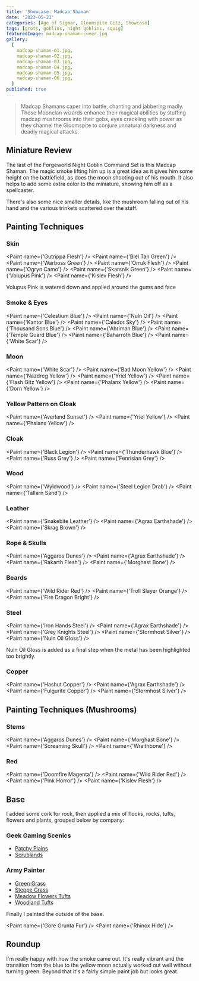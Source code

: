 ```yaml
---
title: 'Showcase: Madcap Shaman'
date: '2023-05-21'
categories: [Age of Sigmar, Gloomspite Gitz, Showcase]
tags: [grots, goblins, night goblins, squig]
featuredImage: madcap-shaman-cover.jpg
gallery:
  [
    madcap-shaman-01.jpg,
    madcap-shaman-02.jpg,
    madcap-shaman-03.jpg,
    madcap-shaman-04.jpg,
    madcap-shaman-05.jpg,
    madcap-shaman-06.jpg,
  ]
published: true
---
```



> Madcap Shamans caper into battle, chanting and jabbering madly. These Moonclan wizards enhance their magical
> abilities by stuffing madcap mushrooms into their gobs, eyes crackling with power as they channel the Gloomspite
> to conjure unnatural darkness and deadly magical attacks.

## Miniature Review

The last of the Forgeworld Night Goblin Command Set is this Madcap Shaman. The magic smoke lifting him up is a great
idea as it gives him some height on the battlefield, as does the moon shooting out of his mouth. It also helps to
add some extra color to the miniature, showing him off as a spellcaster.

There's also some nice smaller details, like the mushroom falling out of his hand and the various trinkets scattered
over the staff.

## Painting Techniques

### Skin

<Paint name={'Gutrippa Flesh'} />
<Paint name={'Biel Tan Green'} />
<Paint name={'Warboss Green'} />
<Paint name={'Orruk Flesh'} />
<Paint name={'Ogryn Camo'} />
<Paint name={'Skarsnik Green'} />
<Paint name={'Volupus Pink'} />
<Paint name={'Kislev Flesh'} />

Volupus Pink is watered down and applied around the gums and face

### Smoke & Eyes

<Paint name={'Celestium Blue'} />
<Paint name={'Nuln Oil'} />
<Paint name={'Kantor Blue'} />
<Paint name={'Caledor Sky'} />
<Paint name={'Thousand Sons Blue'} />
<Paint name={'Ahriman Blue'} />
<Paint name={'Temple Guard Blue'} />
<Paint name={'Baharroth Blue'} />
<Paint name={'White Scar'} />

### Moon

<Paint name={'White Scar'} />
<Paint name={'Bad Moon Yellow'} />
<Paint name={'Nazdreg Yellow'} />
<Paint name={'Yriel Yellow'} />
<Paint name={'Flash Gitz Yellow'} />
<Paint name={'Phalanx Yellow'} />
<Paint name={'Dorn Yellow'} />

### Yellow Pattern on Cloak

<Paint name={'Averland Sunset'} />
<Paint name={'Yriel Yellow'} />
<Paint name={'Phalanx Yellow'} />

### Cloak

<Paint name={'Black Legion'} />
<Paint name={'Thunderhawk Blue'} />
<Paint name={'Russ Grey'} />
<Paint name={'Fenrisian Grey'} />

### Wood

<Paint name={'Wyldwood'} />
<Paint name={'Steel Legion Drab'} />
<Paint name={'Tallarn Sand'} />

### Leather

<Paint name={'Snakebite Leather'} />
<Paint name={'Agrax Earthshade'} />
<Paint name={'Skrag Brown'} />

### Rope & Skulls

<Paint name={'Aggaros Dunes'} />
<Paint name={'Agrax Earthshade'} />
<Paint name={'Rakarth Flesh'} />
<Paint name={'Morghast Bone'} />

### Beards

<Paint name={'Wild Rider Red'} />
<Paint name={'Troll Slayer Orange'} />
<Paint name={'Fire Dragon Bright'} />

### Steel

<Paint name={'Iron Hands Steel'} />
<Paint name={'Agrax Earthshade'} />
<Paint name={'Grey Knights Steel'} />
<Paint name={'Stormhost Silver'} />
<Paint name={'Nuln Oil Gloss'} />

Nuln Oil Gloss is added as a final step when the metal has been highlighted too brightly.

### Copper

<Paint name={'Hashut Copper'} />
<Paint name={'Agrax Earthshade'} />
<Paint name={'Fulgurite Copper'} />
<Paint name={'Stormhost Silver'} />

## Painting Techniques (Mushrooms)

### Stems

<Paint name={'Aggaros Dunes'} />
<Paint name={'Morghast Bone'} />
<Paint name={'Screaming Skull'} />
<Paint name={'Wraithbone'} />

### Red

<Paint name={'Doomfire Magenta'} />
<Paint name={'Wild Rider Red'} />
<Paint name={'Pink Horror'} />
<Paint name={'Kislev Flesh'} />

## Base

I added some cork for rock, then applied a mix of flocks, rocks, tufts, flowers and plants, grouped below by company:

### Geek Gaming Scenics

- [Patchy Plains](https://www.geekgamingscenics.com/collections/base-ready-range/products/lukes-aps-base-ready-patchy-plains)
- [Scrublands](https://www.geekgamingscenics.com/collections/base-ready-range/products/lukes-aps-base-ready-scrublands)

### Army Painter

- [Green Grass](https://www.thearmypainter.com/shop/us/bf4113p)
- [Steppe Grass](https://www.thearmypainter.com/shop/us/bf4115p)
- [Meadow Flowers Tufts](https://www.thearmypainter.com/shop/us/bf4231p)
- [Woodland Tufts](https://www.thearmypainter.com/shop/us/bf4224p)

Finally I painted the outside of the base.

<Paint name={'Gore Grunta Fur'} />
<Paint name={'Rhinox Hide'} />

## Roundup

I'm really happy with how the smoke came out. It's really vibrant and the transition from the blue to the yellow moon
actually worked out well without turning green. Beyond that it's a fairly simple paint job but looks great.
